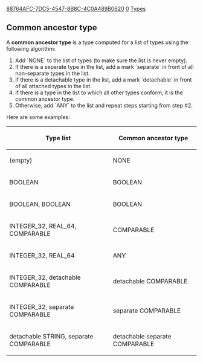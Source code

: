 [[Property:uuid|88764AFC-7DC5-4547-8B8C-4C0A489B0620]]
[[Property:weight|0]]
[[Property:title|Types]]

== Common ancestor type ==

A '''common ancestor type''' is a type computed for a list of types using the following algorithm:

# Add `NONE` to the list of types (to make sure the list is never empty).
# If there is a separate type in the list, add a mark `separate` in front of all non-separate types in the list.
# If there is a detachable type in the list, add a mark `detachable` in front of all attached types in the list.
# If there is a type in the list to which all other types conform, it is the common ancestor type.
# Otherwise, add `ANY` to the list and repeat steps starting from step #2.


Here are some examples:
{|
! Type list
! Common ancestor type
|-
| (empty)
| <e>NONE</e>
|-
| <e>BOOLEAN</e>
| <e>BOOLEAN</e>
|-
| <e>BOOLEAN, BOOLEAN</e>
| <e>BOOLEAN</e>
|-
| <e>INTEGER_32, REAL_64, COMPARABLE</e>
| <e>COMPARABLE</e>
|-
| <e>INTEGER_32, REAL_64</e>
| <e>ANY</e>
|-
| <e>INTEGER_32, detachable COMPARABLE</e>
| <e>detachable COMPARABLE</e>
|-
| <e>INTEGER_32, separate COMPARABLE</e>
| <e>separate COMPARABLE</e>
|-
| <e>detachable STRING, separate COMPARABLE</e>
| <e>detachable separate COMPARABLE</e>
|}